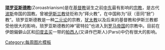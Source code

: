 '''[[琐罗亚斯德教]]'''(Zoroastrianism)是在[[基督教]]诞生之前[[中东]]最有影响的[[宗教]]，是古代[[波斯]]帝国的国教。曾被[[伊斯兰教]]徒贬称为“拜火教”，在中国称为“祆（音同“掀”）教”。琐罗亚斯德教是一种[[二元论]]的宗教，[[犹太教]]以及后来的基督教和伊斯兰教都受他很大的影响，琐罗亚斯德教的神“密特拉”也进入到[[罗马帝国]]的宗教中。目前在伊朗偏僻山区和[[印度]][[孟买]]一带的[[帕西人]](又译作巴斯人)(Parsi)中仍有很大的影响。
<noinclude>[[Category:每周图片模板]]</noinclude>